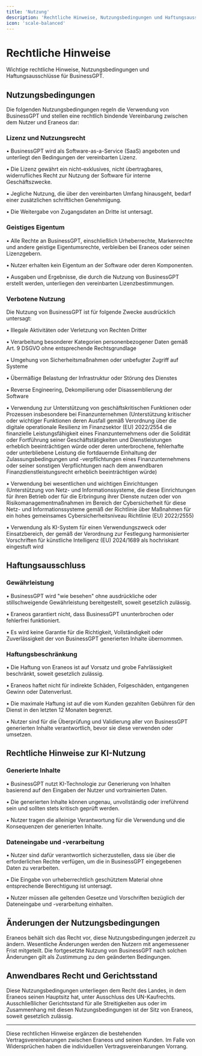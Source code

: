 ```yaml
---
title: 'Nutzung'
description: 'Rechtliche Hinweise, Nutzungsbedingungen und Haftungsausschlüsse für BusinessGPT'
icon: 'scale-balanced'
---
```


# Rechtliche Hinweise

Wichtige rechtliche Hinweise, Nutzungsbedingungen und Haftungsausschlüsse für BusinessGPT.

## Nutzungsbedingungen

Die folgenden Nutzungsbedingungen regeln die Verwendung von BusinessGPT und stellen eine rechtlich bindende Vereinbarung zwischen dem Nutzer und Eraneos dar:

### Lizenz und Nutzungsrecht

• BusinessGPT wird als Software-as-a-Service (SaaS) angeboten und unterliegt den Bedingungen der vereinbarten Lizenz.

• Die Lizenz gewährt ein nicht-exklusives, nicht übertragbares, widerrufliches Recht zur Nutzung der Software für interne Geschäftszwecke.

• Jegliche Nutzung, die über den vereinbarten Umfang hinausgeht, bedarf einer zusätzlichen schriftlichen Genehmigung.

• Die Weitergabe von Zugangsdaten an Dritte ist untersagt.

### Geistiges Eigentum

• Alle Rechte an BusinessGPT, einschließlich Urheberrechte, Markenrechte und andere geistige Eigentumsrechte, verbleiben bei Eraneos oder seinen Lizenzgebern.

• Nutzer erhalten kein Eigentum an der Software oder deren Komponenten.

• Ausgaben und Ergebnisse, die durch die Nutzung von BusinessGPT erstellt werden, unterliegen den vereinbarten Lizenzbestimmungen.

### Verbotene Nutzung

Die Nutzung von BusinessGPT ist für folgende Zwecke ausdrücklich untersagt:

• Illegale Aktivitäten oder Verletzung von Rechten Dritter

• Verarbeitung besonderer Kategorien personenbezogener Daten gemäß Art. 9 DSGVO ohne entsprechende Rechtsgrundlage

• Umgehung von Sicherheitsmaßnahmen oder unbefugter Zugriff auf Systeme

• Übermäßige Belastung der Infrastruktur oder Störung des Dienstes

• Reverse Engineering, Dekompilierung oder Disassemblierung der Software

• Verwendung zur Unterstützung von geschäftskritischen Funktionen oder Prozessen insbesondere bei Finanzunternehmen (Unterstützung kritischer oder wichtiger Funktionen deren Ausfall gemäß Verordnung über die digitale operationale Resilienz im Finanzsektor (EU) 2022/2554 die finanzielle Leistungsfähigkeit eines Finanzunternehmens oder die Solidität oder Fortführung seiner Geschäftstätigkeiten und Dienstleistungen erheblich beeinträchtigen würde oder deren unterbrochene, fehlerhafte oder unterbliebene Leistung die fortdauernde Einhaltung der Zulassungsbedingungen und -verpflichtungen eines Finanzunternehmens oder seiner sonstigen Verpflichtungen nach dem anwendbaren Finanzdienstleistungsrecht erheblich beeinträchtigen würde)

• Verwendung bei wesentlichen und wichtigen Einrichtungen (Unterstützung von Netz- und Informationssysteme, die diese Einrichtungen für ihren Betrieb oder für die Erbringung ihrer Dienste nutzen oder von Risikomanagementmaßnahmen im Bereich der Cybersicherheit für diese Netz- und Informationssysteme gemäß der Richtlinie über Maßnahmen für ein hohes gemeinsames Cybersicherheitsniveau Richtlinie (EU) 2022/2555)

• Verwendung als KI-System für einen Verwendungszweck oder Einsatzbereich, der gemäß der Verordnung zur Festlegung harmonisierter Vorschriften für künstliche Intelligenz (EU) 2024/1689 als hochriskant eingestuft wird

## Haftungsausschluss

### Gewährleistung

• BusinessGPT wird "wie besehen" ohne ausdrückliche oder stillschweigende Gewährleistung bereitgestellt, soweit gesetzlich zulässig.

• Eraneos garantiert nicht, dass BusinessGPT ununterbrochen oder fehlerfrei funktioniert.

• Es wird keine Garantie für die Richtigkeit, Vollständigkeit oder Zuverlässigkeit der von BusinessGPT generierten Inhalte übernommen.

### Haftungsbeschränkung

• Die Haftung von Eraneos ist auf Vorsatz und grobe Fahrlässigkeit beschränkt, soweit gesetzlich zulässig.

• Eraneos haftet nicht für indirekte Schäden, Folgeschäden, entgangenen Gewinn oder Datenverlust.

• Die maximale Haftung ist auf die vom Kunden gezahlten Gebühren für den Dienst in den letzten 12 Monaten begrenzt.

• Nutzer sind für die Überprüfung und Validierung aller von BusinessGPT generierten Inhalte verantwortlich, bevor sie diese verwenden oder umsetzen.

## Rechtliche Hinweise zur KI-Nutzung

### Generierte Inhalte

• BusinessGPT nutzt KI-Technologie zur Generierung von Inhalten basierend auf den Eingaben der Nutzer und vortrainierten Daten.

• Die generierten Inhalte können ungenau, unvollständig oder irreführend sein und sollten stets kritisch geprüft werden.

• Nutzer tragen die alleinige Verantwortung für die Verwendung und die Konsequenzen der generierten Inhalte.

### Dateneingabe und -verarbeitung

• Nutzer sind dafür verantwortlich sicherzustellen, dass sie über die erforderlichen Rechte verfügen, um die in BusinessGPT eingegebenen Daten zu verarbeiten.

• Die Eingabe von urheberrechtlich geschütztem Material ohne entsprechende Berechtigung ist untersagt.

• Nutzer müssen alle geltenden Gesetze und Vorschriften bezüglich der Dateneingabe und -verarbeitung einhalten.

## Änderungen der Nutzungsbedingungen

Eraneos behält sich das Recht vor, diese Nutzungsbedingungen jederzeit zu ändern. Wesentliche Änderungen werden den Nutzern mit angemessener Frist mitgeteilt. Die fortgesetzte Nutzung von BusinessGPT nach solchen Änderungen gilt als Zustimmung zu den geänderten Bedingungen.

## Anwendbares Recht und Gerichtsstand

Diese Nutzungsbedingungen unterliegen dem Recht des Landes, in dem Eraneos seinen Hauptsitz hat, unter Ausschluss des UN-Kaufrechts. Ausschließlicher Gerichtsstand für alle Streitigkeiten aus oder im Zusammenhang mit diesen Nutzungsbedingungen ist der Sitz von Eraneos, soweit gesetzlich zulässig.

---

Diese rechtlichen Hinweise ergänzen die bestehenden Vertragsvereinbarungen zwischen Eraneos und seinen Kunden. Im Falle von Widersprüchen haben die individuellen Vertragsvereinbarungen Vorrang.
